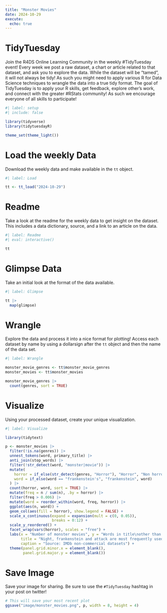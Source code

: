 ```yaml
---
title: "Monster Movies"
date: 2024-10-29
execute: 
  echo: true
---
```


# TidyTuesday

Join the R4DS Online Learning Community in the weekly #TidyTuesday event!
Every week we post a raw dataset, a chart or article related to that dataset, and ask you to explore the data.
While the dataset will be “tamed”, it will not always be tidy! As such you might need to apply various R for Data Science techniques to wrangle the data into a true tidy format.
The goal of TidyTuesday is to apply your R skills, get feedback, explore other’s work, and connect with the greater #RStats community!
As such we encourage everyone of all skills to participate!

```r
#| label: setup
#| include: false

library(tidyverse)
library(tidytuesdayR)

theme_set(theme_light())
```

# Load the weekly Data

Download the weekly data and make available in the `tt` object.

```r
#| label: Load

tt <- tt_load("2024-10-29")
```

# Readme

Take a look at the readme for the weekly data to get insight on the dataset.
This includes a data dictionary, source, and a link to an article on the data.

```r
#| label: Readme
#| eval: interactive()

tt

```

# Glimpse Data

Take an initial look at the format of the data available.

```r
#| label: Glimpse

tt |> 
  map(glimpse)

```

# Wrangle

Explore the data and process it into a nice format for plotting! Access each dataset by name by using a dollarsign after the `tt` object and then the name of the data set.

```r
#| label: Wrangle

monster_movie_genres <- tt$monster_movie_genres
monster_movies <- tt$monster_movies
```

```r
monster_movie_genres |> 
  count(genres, sort = TRUE)
```

# Visualize

Using your processed dataset, create your unique visualization.

```r
#| label: Visualize

library(tidytext)

p <- monster_movies |> 
  filter(!is.na(genres)) |> 
  unnest_tokens(word, primary_title) |> 
  anti_join(stop_words) |> 
  filter(!str_detect(word, "monster|movie")) |> 
  mutate(
    horror = if_else(str_detect(genres, "Horror"), "Horror", "Non horror"),
    word = if_else(word == "frankenstein's", "frankenstein", word)
  ) |> 
  count(horror, word, sort = TRUE) |> 
  mutate(freq = n / sum(n), .by = horror) |> 
  filter(freq > 0.006) |> 
  mutate(word = reorder_within(word, freq, horror)) |> 
  ggplot(aes(n, word)) +
  geom_col(aes(fill = horror), show.legend = FALSE) +
  scale_x_continuous(expand = expansion(mult = c(0, 0.05)),
                     breaks = 0:12) +
  scale_y_reordered() +
  facet_wrap(vars(horror), scales = "free") +
  labs(x = "Number of monster movies", y = "Words in title\nother than 'monster' and 'movie'",
       title = "Night, frankenstein and attack are most frequently used words in horror,\nwhile sea and loch are most frequently used words in non horror\nmonster movie title",
       caption = "Source: IMDb non-commercial datasets") +
  theme(panel.grid.minor.x = element_blank(),
        panel.grid.major.y = element_blank())
```


# Save Image

Save your image for sharing. Be sure to use the `#TidyTuesday` hashtag in your post on twitter! 

```r

# This will save your most recent plot
ggsave("image/monster_movies.png", p, width = 8, height = 4)
```
